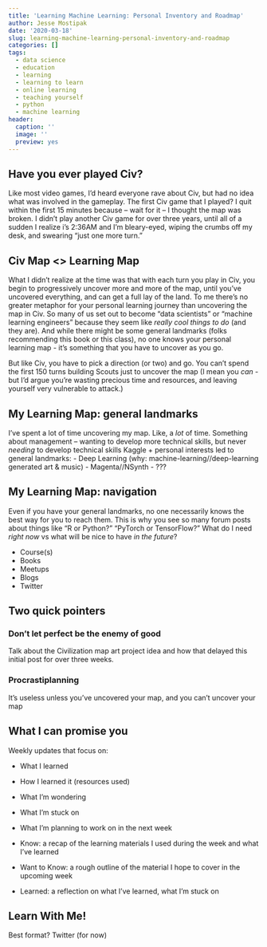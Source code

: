 ```yaml
---
title: 'Learning Machine Learning: Personal Inventory and Roadmap'
author: Jesse Mostipak
date: '2020-03-18'
slug: learning-machine-learning-personal-inventory-and-roadmap
categories: []
tags:
  - data science
  - education
  - learning
  - learning to learn
  - online learning
  - teaching yourself
  - python
  - machine learning
header:
  caption: ''
  image: ''
  preview: yes
---
```


## Have you ever played Civ?
<!-- show, don't tell -->
Like most video games, I'd heard everyone rave about Civ, but had no idea what was involved in the gameplay.
The first Civ game that I played? 
I quit within the first 15 minutes because -- wait for it -- I thought the map was broken.
I didn't play another Civ game for over three years, until all of a sudden I realize i's 2:36AM and I'm bleary-eyed, wiping the crumbs off my desk, and swearing "just one more turn."

## Civ Map <> Learning Map
What I didn't realize at the time was that with each turn you play in Civ, you begin to progressively uncover more and more of the map, until you've uncovered everything, and can get a full lay of the land.
To me there's no greater metaphor for your personal learning journey than uncovering the map in Civ. 
So many of us set out to become "data scientists" or "machine learning engineers" because they seem like _really cool things to do_ (and they are).
And while there might be some general landmarks (folks recommending this book or this class), no one knows your personal learning map - it's something that you have to uncover as you go.

But like Civ, you have to pick a direction (or two) and go. 
<!-- no, spell this out better - show, don't tell -->
You can't spend the first 150 turns building Scouts just to uncover the map (I mean you _can_ - but I'd argue you're wasting precious time and resources, and leaving yourself very vulnerable to attack.)

## My Learning Map: general landmarks
I've spent a lot of time uncovering my map. 
Like, a _lot_ of time.
Something about management -- wanting to develop more technical skills, but never _needing_ to develop technical skills
Kaggle + personal interests led to general landmarks:
- Deep Learning (why: machine-learning//deep-learning generated art & music)
- Magenta//NSynth
- ???

## My Learning Map: navigation
Even if you have your general landmarks, no one necessarily knows the best way for you to reach them.
This is why you see so many forum posts about things like "R or Python?" "PyTorch or TensorFlow?"
What do I need _right now_ vs what will be nice to have _in the future_?

- Course(s)
- Books
- Meetups
- Blogs
- Twitter

## Two quick pointers

### Don't let perfect be the enemy of good 
Talk about the Civilization map art project idea and how that delayed this initial post for over three weeks.

### Procrastiplanning
It's useless unless you've uncovered your map, and you can't uncover your map 

## What I can promise you
Weekly updates that focus on:

- What I learned
- How I learned it (resources used)
- What I'm wondering
- What I'm stuck on
- What I'm planning to work on in the next week

- Know: a recap of the learning materials I used during the week and what I've learned
- Want to Know: a rough outline of the material I hope to cover in the upcoming week 
- Learned: a reflection on what I've learned, what I'm stuck on

## Learn With Me!
Best format?
Twitter (for now)
